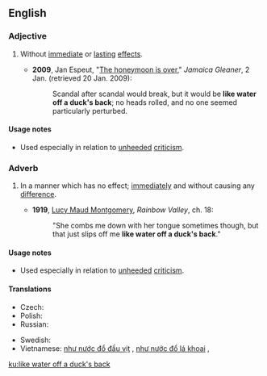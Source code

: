 ==English==

===Adjective===
{{head|en|adjective|head=[[like]] [[water]] [[off]] [[a]] [[duck]][['s]] [[back]]}}

# {{context|simile|colloquial|lang=en}} Without [[immediate]] or [[lasting]] [[effect]]s.
#* '''2009''', Jan Espeut, "[http://www.jamaica-gleaner.com/gleaner/20090102/cleisure/cleisure2.html The honeymoon is over]," ''Jamaica Gleaner'', 2 Jan. (retrieved 20 Jan. 2009):
#*: Scandal after scandal would break, but it would be '''like water off a duck's back'''; no heads rolled, and no one seemed particularly perturbed.

====Usage notes====
* Used especially in relation to [[unheeded]] [[criticism]].

===Adverb===
{{head|en|adverb|head=[[like]] [[water]] [[off]] [[a]] [[duck]][['s]] [[back]]}}

# {{context|simile|colloquial|lang=en}} In a manner which has no effect; [[immediately]] and without causing any [[difference]].
#* '''1919''', [[w:Lucy Maud Montgomery|Lucy Maud Montgomery]], ''Rainbow Valley'', ch. 18:
#*: "She combs me down with her tongue sometimes though, but that just slips off me '''like water off a duck's back'''."

====Usage notes====
* Used especially in relation to [[unheeded]] [[criticism]].

====Translations====
{{trans-top|adjective and adverb: without effects; in a manner having no effect}}
* Czech: {{t|cs|jedním uchem tam, druhým ven}}
* Polish: {{t|pl|spływać jak po kaczce|alt=jak po kaczce}}
* Russian: {{t+|ru|как с гу́ся вода́|sc=Cyrl|tr=kak c gúsja vodá}} <!--like water from a goose-->
{{trans-mid}}
* Swedish: {{t|sv|som vatten på en gås}}
* Vietnamese: [[như nước đổ đầu vịt]]<!--Vietnamese: like water off a duck's head-->, [[như nước đổ lá khoai]]<!--Vietnamese: like water off a taro leaf-->, {{t|vi|như nước đổ lá môn}}
{{trans-bottom}}

[[ku:like water off a duck's back]]